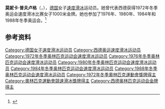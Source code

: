 {{NoteTA|G1=Sports}}
'''莫妮卡·普夫卢格'''（{{lang-de|Monika Pflug}}，{{bd|1954年|3月1日||}}），[[德国|德国]]女子[[速度滑冰|速度滑冰]]运动员。她曾代表西德获得1972年冬季奥运会速度滑冰比赛女子1000米金牌。她也参加了1976年、1980年、1984年和1988年冬季奥运会。<ref>{{Cite web|title=Monika PFLUG|url=https://www.olympic.org/monika-pflug|accessdate=2021-04-04|work=International Olympic Committee}}</ref>

== 参考资料 ==
{{reflist}}

{{奥林匹克运动会速度滑冰比赛女子1000米冠军}}

{{Authority control}}
{{DEFAULTSORT:Pflug, Monika}}
[[Category:德国女子速度滑冰运动员|Category:德国女子速度滑冰运动员]]
[[Category:西德奥运速度滑冰运动员|Category:西德奥运速度滑冰运动员]]
[[Category:1972年冬季奥林匹克运动会速度滑冰运动员|Category:1972年冬季奥林匹克运动会速度滑冰运动员]]
[[Category:1976年冬季奥林匹克运动会速度滑冰运动员|Category:1976年冬季奥林匹克运动会速度滑冰运动员]]
[[Category:1980年冬季奥林匹克运动会速度滑冰运动员|Category:1980年冬季奥林匹克运动会速度滑冰运动员]]
[[Category:1984年冬季奥林匹克运动会速度滑冰运动员|Category:1984年冬季奥林匹克运动会速度滑冰运动员]]
[[Category:1988年冬季奥林匹克运动会速度滑冰运动员|Category:1988年冬季奥林匹克运动会速度滑冰运动员]]
[[Category:1972年冬季奧林匹克運動會獎牌得主|Category:1972年冬季奧林匹克運動會獎牌得主]]
[[Category:奧林匹克運動會競速滑冰獎牌得主|Category:奧林匹克運動會競速滑冰獎牌得主]]
[[Category:西德奥林匹克运动会金牌得主|Category:西德奥林匹克运动会金牌得主]]
